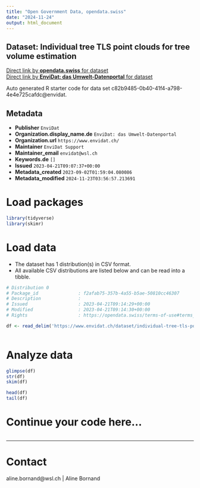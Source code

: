 ```yaml
---
title: "Open Government Data, opendata.swiss"
date: "2024-11-24"
output: html_document
---
```


## Dataset: Individual tree TLS point clouds for tree volume estimation



[Direct link by **opendata.swiss** for dataset](https://opendata.swiss/de/dataset/individual-tree-tls-point-clouds-for-tree-volume-estimation)<br>
[Direct link by **EnviDat: das Umwelt-Datenportal** for dataset](https://www.envidat.ch/#/metadata/individual-tree-tls-point-clouds-for-tree-volume-estimation)

Auto generated R starter code for data set c82b9485-0b40-41f4-a798-4e4e725cafdc@envidat.

## Metadata

- **Publisher** `EnviDat`
- **Organization.display_name.de** `EnviDat: das Umwelt-Datenportal`
- **Organization.url** `https://www.envidat.ch/`
- **Maintainer** `EnviDat Support`
- **Maintainer_email** `envidat@wsl.ch`
- **Keywords.de** `[]`
- **Issued** `2023-04-21T09:07:37+00:00`
- **Metadata_created** `2023-09-02T01:59:04.080086`
- **Metadata_modified** `2024-11-23T03:56:57.213691`


# Load packages

```r

library(tidyverse)
library(skimr)

```

# Load data

-   The dataset has 1 distribution(s) in CSV format.
-   All available CSV distributions are listed below and can be read into a tibble.

```r

# Distribution 0
# Package_id               : f2afab75-357b-4a55-b5ae-50810cc46307
# Description              : 
# Issued                   : 2023-04-21T09:14:29+00:00
# Modified                 : 2023-04-21T09:14:30+00:00
# Rights                   : https://opendata.swiss/terms-of-use#terms_by

df <- read_delim('https://www.envidat.ch/dataset/individual-tree-tls-point-clouds-for-tree-volume-estimation/resource/450e6bd6-f0c2-4c31-b410-52013c50e988')



```

# Analyze data

```r

glimpse(df)
str(df)
skim(df)

head(df)
tail(df)

```

# Continue your code here...

```r

```

------------------------------------------------------------------------

# Contact

aline.bornand@wsl.ch | Aline Bornand
